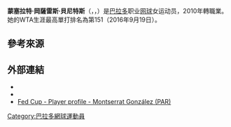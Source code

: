 {{Infobox 网球
|姓名=Montserrat González
|image= [[File:Nürnberger_Versicherungscup_2014-Montserrat_González_by_2eight_3SC5798.jpg|250px]]
|国籍={{PAR}}
|生年=1994年
|生日={{birth date and age|mf=yes|1994|7|1}}
|出生地=[[巴拉多|巴拉多]]
|居住地=[[巴拉多|巴拉多]]
|身高=170
|体重=60
|持拍手=右
|反拍=雙手
|转职业年=2010年
|球拍=
|球衣=
|球鞋=
|单打最高排名=151（2016年9月19日）
|双打最高排名=
|现单打排名=
|现双打排名=
|单打冠军头衔=（WTA）0（ITF）7
|双打冠军头衔=（WTA）0（ITF）3
|职业战绩=
|雙打職業戰績=
|奖金=$89,539[[美元|美元]]
|澳网最好成绩=
|法网最好成绩=
|温网最好成绩=
|美网最好成绩=第二輪（2016）
|澳網雙打最好成績=
|法網雙打最好成績=
|溫網雙打最好成績=
|美網雙打最好成績=
|大满贯个数=
|奥运会最好成绩=
}}

'''蒙塞拉特·岡薩雷斯·貝尼特斯'''（{{lang-en|'''Montserrat González Benítez'''}}，{{IPA-es|monseˈrat ɣonˈsalez βeˈnites|am}}，{{bd|1994年|7月1日|catIdx=González, Montserrat}}）是[[巴拉多|巴拉多]]职业[[网球|网球]]女运动员，2010年轉職業。她的WTA生涯最高單打排名為第151（2016年9月19日）。

==參考來源==
{{reflist}}

==外部連結==
{{Commonscat|Montserrat González}}
* {{WTA|20122}}
* {{ITF Profile|id=100128279}}
* [http://www.fedcup.com/en/players/player/profile.aspx?playerid=800158198 Fed Cup - Player profile - Montserrat González (PAR)]

{{DEFAULTSORT:González, Montserrat}}

[[Category:巴拉多網球運動員|Category:巴拉多網球運動員]]